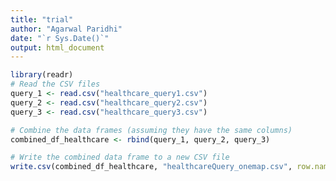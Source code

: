 ```yaml
---
title: "trial"
author: "Agarwal Paridhi"
date: "`r Sys.Date()`"
output: html_document
---
```


```r
library(readr)
# Read the CSV files
query_1 <- read.csv("healthcare_query1.csv")
query_2 <- read.csv("healthcare_query2.csv")
query_3 <- read.csv("healthcare_query3.csv")

# Combine the data frames (assuming they have the same columns)
combined_df_healthcare <- rbind(query_1, query_2, query_3)

# Write the combined data frame to a new CSV file
write.csv(combined_df_healthcare, "healthcareQuery_onemap.csv", row.names = FALSE)
```
